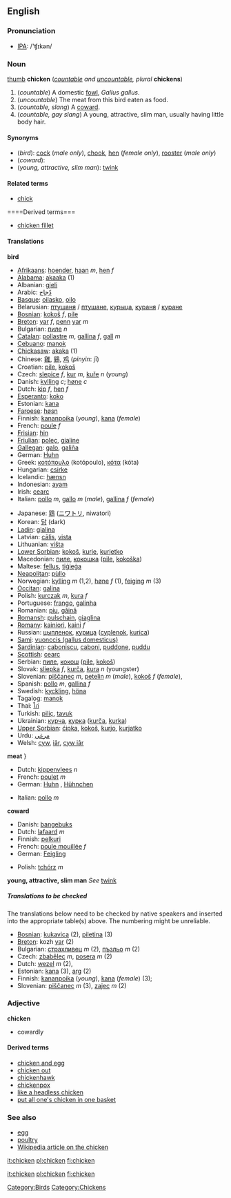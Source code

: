 ==English==
===Pronunciation===
*[[w:IPA|IPA]]: /'ʧɪkən/

===Noun===
[[image:Chicken portrait.jpg|thumb]]
'''chicken''' (''[[countable]] and [[uncountable]], plural'' '''chickens''')

#(''countable'') A domestic [[fowl]], ''Gallus gallus''.
#(''uncountable'') The meat from this bird eaten as food.
#(''countable, slang'') A [[coward]].
#(''countable, gay slang'') A young, attractive, slim man, usually having little body hair.

====Synonyms====
*(''bird''): [[cock]] (''male only''), [[chook]], [[hen]] (''female only''), [[rooster]] (''male only'')
*(''coward''):
*(''young, attractive, slim man''): [[twink]]

====Related terms====
*[[chick]]

====Derived terms===
*[[chicken fillet]]

====Translations====

'''bird'''
{{top}}
*[[Afrikaans]]: [[hoender]], [[haan]] ''m'', [[hen]] ''f''
*[[Alabama]]: [[akaaka]] (1)
*Albanian: [[gjeli]]
*Arabic: [[دّجاج]]
*[[Basque]]: [[oilasko]], [[oilo]]
*Belarusian: [[птушаня]] / [[птушане]], [[курыца]], [[кураня]] / [[куране]]
*[[Bosnian]]: [[kokoš]] ''f'', [[pile#Bosnian|pile]]
*[[Breton]]: [[yar]] ''f'', [[penn]] [[yar]] ''m''
*Bulgarian: [[пиле]] ''n''
*[[Catalan]]: [[pollastre]] ''m'', [[gallina]] ''f'', [[gall]] ''m''
*[[Cebuano]]: [[manok]]
*[[Chickasaw]]: [[akaka]] (1)
*Chinese: [[雞]], [[鷄]], [[鸡]] (''pinyin'': jī) 
*Croatian: [[pile#Croatian|pile]], [[kokoš]]
*Czech: [[slepice]] ''f'',  [[kur]] ''m'', [[kuře]] ''n'' (''young'')
*Danish: [[kylling]] ''c''; [[høne]] ''c''
*Dutch: [[kip#Dutch|kip]] ''f'', [[hen#Dutch|hen]] ''f''
*[[Esperanto]]: [[koko]]
*Estonian: [[kana]]
*[[Faroese]]: [[høsn]]
*Finnish: [[kananpoika]] (''young''), [[kana]] (''female'')
*French: [[poule]] ''f''
*[[Frisian]]: [[hin#Frisian|hin]]
*[[Friulian]]: [[poleç]], [[gjaline]]
*[[Gallegan]]: [[galo]], [[galiña]]
*German: [[Huhn]] {{n}}
*Greek: [[κοτόπουλο]] (kotópoulo), [[κότα]] (kóta)
*Hungarian: [[csirke]]
*Icelandic: [[hænsn]]
*Indonesian: [[ayam]]
*Irish: [[cearc]]
*Italian: [[pollo#Italian|pollo]] ''m'', [[gallo]] ''m'' (''male''), [[gallina#Italian|gallina]] ''f'' (''female'')
{{mid}}
*Japanese: [[鶏]] ([[ニワトリ]], niwatori)
*Korean: [[닭]] (dark)
*[[Ladin]]: [[gialina]]
*Latvian: [[cālis]], [[vista#Latvian|vista]]
*Lithuanian: [[višta]]
*[[Lower Sorbian]]: [[kokoš]], [[kurje]], [[kurjetko]]
*Macedonian: [[пиле]], [[кокошка]] ([[pile]], [[kokoška]])
*Maltese: [[fellus]], [[tiġieġa]]
*[[Neapolitan]]: [[pùllo]] 
*Norwegian: [[kylling]] ''m'' (1,2), [[høne]] ''f'' (1), [[feiging]] ''m'' (3)
*[[Occitan]]: [[galina]]
*Polish: [[kurczak]] ''m'', [[kura]] ''f''
*Portuguese: [[frango]], [[galinha]]
*Romanian: [[piu]], [[găină]]
*[[Romansh]]: [[pulschain]], [[giaglina]]
*[[Romany]]: [[kainiori]], [[kaini]] ''f''
*Russian: [[цыпленок]], [[курица]] ([[cyplenok]], [[kurica]]) '' ''
*[[Sami]]: [[vuonccis (gallus domesticus)]]<!--???-->
*[[Sardinian]]: [[caboniscu]], [[caboni]], [[puddone]], [[puddu]]
*[[Scottish]]: [[cearc]]
*Serbian: [[пиле]], [[кокош]] ([[pile]], [[kokoš]])
*Slovak: [[sliepka]] ''f'', [[kurča]], [[kura]] ''n'' (youngster)
*Slovenian: [[piščanec]] ''m'', [[petelin]] ''m'' (''male''), [[kokoš]] ''f'' (''female''),
*Spanish: [[pollo#Spanish|pollo]] ''m'', [[gallina#Spanish|gallina]] ''f''
*Swedish: [[kyckling]], [[höna]]
*Tagalog: [[manok]]
*Thai: [[ไก่]]
*Turkish: [[piliç]], [[tavuk]]
*Ukrainian: [[курча]], [[курка]] ([[kurča]], [[kurka]])
*[[Upper Sorbian]]: [[ćipka]], [[kokoš]], [[kurjo]], [[kurjatko]]
*Urdu: [[مرغى]]
*Welsh: [[cyw]], [[iâr]], [[cyw iâr]]
{{bottom}}

'''meat'''
{{top}}}
*Dutch: [[kippenvlees]] ''n''
*French: [[poulet]] ''m''
*German: [[Huhn]] {{n}}, [[Hühnchen]] {{n}}
{{mid}}
*Italian: [[pollo]] ''m''
{{bottom}}

'''coward'''
{{top}}
*Danish: [[bangebuks]] {{c}}
*Dutch: [[lafaard#Dutch|lafaard]] ''m''
*Finnish: [[pelkuri]]
*French: [[poule mouillée]] ''f''
*German: [[Feigling]] {{m}}
{{mid}}
*Polish: [[tchórz]] ''m'' 
{{bottom}}

'''young, attractive, slim man'''
''See'' [[twink]]

=====Translations to be checked=====
<!--Remove this section once all of the translations below have been moved into the tables above.-->

The translations below need to be checked by native speakers and inserted into the appropriate table(s) above.  The numbering might be unreliable.

*[[Bosnian]]: [[kukavica]] (2), [[piletina]] (3)
*[[Breton]]: kozh [[yar]] (2)
*Bulgarian: [[страхливец]] ''m'' (2), [[пъзльо]] ''m'' (2)
*Czech: [[zbabělec]] ''m'', [[posera]] ''m'' (2)
*Dutch: [[wezel]] ''m'' (2), 
*Estonian: [[kana]] (3), [[arg]] (2)
*Finnish: [[kananpoika]] (''young''), [[kana]] (''female'') (3); 
*Slovenian: [[piščanec]] ''m'' (3), [[zajec]] ''m'' (2)<!--this info belongs on the Slovenian page: it literally says rabbit-->

===Adjective===
'''chicken'''

*cowardly

====Derived terms====
*[[chicken and egg]]
*[[chicken out]]
*[[chickenhawk]]
*[[chickenpox]]
*[[like a headless chicken]]
*[[put all one's chicken in one basket]]
===See also===
*[[egg]]
*[[poultry]]
*[[w:Chicken|Wikipedia article on the chicken]]

[[Category:Birds]]
[[Category:Chickens]]

[[it:chicken]]
[[pl:chicken]]
[[fi:chicken]]

[[it:chicken]]
[[pl:chicken]]
[[fi:chicken]]